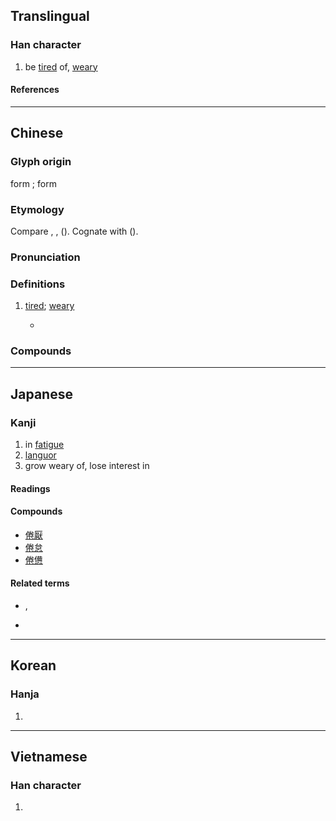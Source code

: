 {{character info}}
==Translingual==

===Han character===
{{Han char|rn=9|rad=人|as=08|sn=10|four=29212|canj=OFQU|ids=⿰亻卷 <small>(GTKV)</small>,⿰亻巻 <small>(J)</small>}}

# be [[tired]] of, [[weary]]

====References====
{{Han ref|kx=0108.170|dkj=00788|dj=0231.070|hdz=10183.070|uh=5026}}

----

==Chinese==
{{zh-forms|alt=勌}}

===Glyph origin===
{{Han etym}}
{{w|Chu (state)|Chu}} form {{Han compound|人|龹|t1=person|ls=psc|c1=s|c2=p}}; {{w|Small Seal Script}} form {{Han compound|人|卷|t1=person|ls=psc|c1=s|c2=p}}

===Etymology===
Compare {{cog|bo|ཀྱོར་ཀྱོར||weak; feeble}}, {{cog|bo|ཁྱོར་བ||to stumble; to move totteringly}}, {{cog|bo|འཁྱོར་བ||to stagger, to reel}} ({{zh-ref|Bodman, 1980}}). Cognate with {{och-l|痯|exhausted}} ({{zh-ref|Schuessler, 2007}}).

===Pronunciation===
{{zh-pron
|m=juàn
|c=gyun6
|mn=qz,tw,xm:koān/qz,xm,zz:koàn
|mc=y
|oc=y
|cat=a
}}

===Definitions===
{{zh-hanzi}}

# [[tired]]; [[weary]]
#: {{zh-x|疲倦|exhausted; fatigued}}
#: {{zh-x|厭倦|fed up; bored}}
#* {{zh-x|^子 曰：「默 而 識 之，學 而 不 厭，誨 人 不 倦，何 有 於 我 哉？」|The Master said, "The silent treasuring up of knowledge; learning without satiety; and instructing others without being '''wearied''' - which one of these things belongs to me?"|ref=Analects}}

===Compounds===
{{zh-der|不倦|乏倦|亹亹不倦|倦乏|倦勤|倦容|倦怠|倦意|倦游|倦累|倦色|倦遊|倦飛|倦鳥知返|力學不倦|勞倦|厭倦|困倦|好學不倦|娓娓不倦|孜孜不倦|孳孳不倦|怠倦|悶倦|拘倦|朝夕不倦|樂善不倦|樂此不倦|猒倦|疲倦|睏倦|終日不倦|誨人不倦|誨而不倦|諄諄不倦|鞍馬勞倦}}

----

==Japanese==

===Kanji===
{{ja-kanji|grade=|rs=人08}}

# in [[fatigue]]
# [[languor]]
# grow weary of, lose interest in

====Readings====
{{ja-readings
|goon=げん
|kanon=けん
|kun=つか-れる, う-む
}}

====Compounds====
* [[倦厭]]
* [[倦怠]]
* [[倦憊]]

====Related terms====
* {{l|ja|倦きる}}, {{l|ja|倦る}}
* {{l|ja|倦ねる}}

----

==Korean==

===Hanja===
{{ko-hanja|권}}

# {{rfdef|ko|sort=人08}}

----

==Vietnamese==

===Han character===
{{vi-readings|reading=[[quyện]], [[cuộn]]|rs=人08}}

# {{rfdef|vi}}